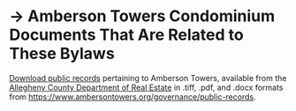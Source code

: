 # -> Amberson Towers Condominium <br/>Documents That Are Related to These Bylaws {#ashell}

[Download public records](#documents) pertaining to Amberson Towers, available from the [Allegheny County Department of Real Estate](https://www.google.com/url?q=https%3A%2F%2Fpa_allegheny.uslandrecords.com%2F&sa=D&sntz=1&usg=AFQjCNF6RMGma-NE-RbwoOWu70CygwFIhw) in .tiff, .pdf, and .docx formats from [https://www.ambersontowers.org/governance/public-records](https://www.ambersontowers.org/governance/public-records).


